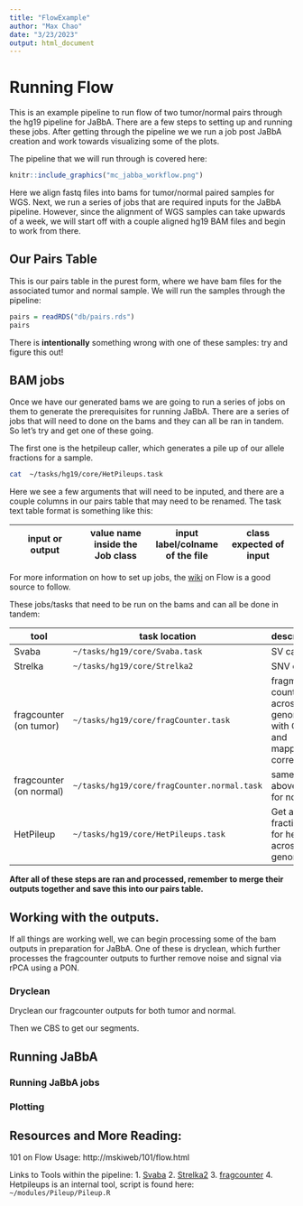 ```yaml
---
title: "FlowExample"
author: "Max Chao"
date: "3/23/2023"
output: html_document
---
```


# Running Flow

This is an example pipeline to run flow of two tumor/normal pairs through the hg19
pipeline for JaBbA. There are a few steps to setting up and running these jobs.
After getting through the pipeline we we run a job post JaBbA creation and work
towards visualizing some of the plots.

The pipeline that we will run through is covered here:
```r
knitr::include_graphics("mc_jabba_workflow.png")
```

Here we align fastq files into bams for tumor/normal paired samples for WGS. Next,
we run a series of jobs that are required inputs for the JaBbA pipeline. 
However, since the alignment of WGS samples can take upwards of a week, we will start off with a couple aligned hg19 BAM files and begin to work from there.

## Our Pairs Table

This is our pairs table in the purest form, where we have bam files for the associated
tumor and normal sample. We will run the samples through the pipeline:

```r
pairs = readRDS("db/pairs.rds")
pairs
```

There is **intentionally** something wrong with one of these samples: try and figure
this out!

## BAM jobs

Once we have our generated bams we are going to run a series of jobs on them to generate
the prerequisites for running JaBbA. There are a series of jobs that will need to done on the bams and they can all be ran in tandem.
So let's try and get one of these going.

The first one is the hetpileup caller, which generates a pile up of our allele fractions
for a sample.

```bash
cat  ~/tasks/hg19/core/HetPileups.task
```

Here we see a few arguments that will need to be inputed, and there are a couple 
columns in our pairs table that may need to be renamed. The task text table format is something
like this:

|input or output|value name inside the Job class| input label/colname of the file| class expected of input| any default argument|
|---|---|---|---|

For more information on how to set up jobs, the [wiki](http://mskiweb/101/flow.html) on Flow is a good
source to follow.

These jobs/tasks that need to be run on the bams and can all be done in tandem:

|tool|task location|description|
|---|---|---|
|Svaba|`~/tasks/hg19/core/Svaba.task`|SV caller|
|Strelka|`~/tasks/hg19/core/Strelka2`|SNV caller|
|fragcounter (on tumor)|`~/tasks/hg19/core/fragCounter.task`|fragment counting across the genome with GC and mappability corrections|
|fragcounter (on normal)|`~/tasks/hg19/core/fragCounter.normal.task`|same as above but for normal|
|HetPileup|`~/tasks/hg19/core/HetPileups.task`|Get allele fractions for het sites across genome|

**After all of these steps are ran and processed, remember to merge their outputs together and
save this into our pairs table.**

## Working with the outputs.

If all things are working well, we can begin processing some of the bam outputs in
preparation for JaBbA. One of these is dryclean, which further processes the fragcounter
outputs to further remove noise and signal via rPCA using a PON.

### Dryclean

Dryclean our fragcounter outputs for both tumor and normal.

Then we CBS to get our segments.


## Running JaBbA


### Running JaBbA jobs


### Plotting


## Resources and More Reading:

101 on Flow Usage: http://mskiweb/101/flow.html

Links to Tools within the pipeline:
1. [Svaba](https://github.com/walaj/svaba)
2. [Strelka2](https://github.com/Illumina/strelka)
3. [fragcounter](https://github.com/mskilab/fragCounter)
4. Hetpileups is an internal tool, script is found here: ` ~/modules/Pileup/Pileup.R`

